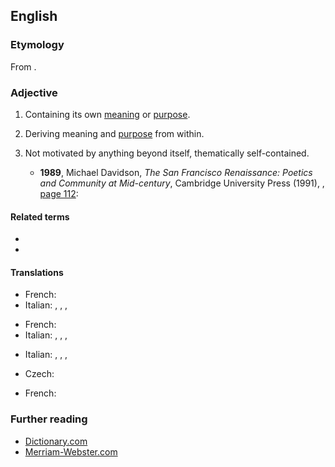 ==English==

===Etymology===
From {{der|en|grc|-}} {{affix|grc|αὐτός|τέλος|gloss1=self|gloss2=result; end|nocat=1}}.

===Adjective===
{{en-adj}}

# {{lb|en|of an entity or event}} Containing its own [[meaning]] or [[purpose]].
# {{lb|en|of a person}} Deriving meaning and [[purpose]] from within.
# {{lb|en|arts|of a work of art or literature}} Not motivated by anything beyond itself, thematically self-contained.
#* '''1989''', Michael Davidson, ''The San Francisco Renaissance: Poetics and Community at Mid-century'', Cambridge University Press (1991), {{ISBN|978-0-521-42304-5}}, [http://books.google.com/books?id=e_q1WZR8eHIC&pg=PA112&dq=autotelic page 112]:
#*: {{quote|en|“Running Water Music II” represents a contemporary version of the '''autotelic''' poem, freer than its modernist predecessors to assert connections, celebrate openly, declare connections between self and world, but bound by semantic and imagistic frames that derive from a single source.}}

====Related terms====
* {{l|en|autotelism}}
* {{l|en|heterotelic}}

====Translations====
{{trans-top|containing its own meaning or purpose}}
* French: {{t+|fr|autotélique}}
* Italian: {{t+|it|autotelico|m}}, {{t+|it|autotelici|m-p}}, {{t+|it|autotelica|f}}, {{t+|it|autoteliche|f-p}}
{{trans-mid}}
{{trans-bottom}}

{{trans-top|deriving meaning and purpose from within}}
* French: {{t+|fr|autotélique}}
* Italian: {{t+|it|autotelico|m}}, {{t+|it|autotelici|m-p}}, {{t+|it|autotelica|f}}, {{t+|it|autoteliche|f-p}}
{{trans-mid}}
{{trans-bottom}}

{{trans-top|not motivated by anything beyond itself}}
* Italian: {{t+|it|autotelico|m}}, {{t+|it|autotelici|m-p}}, {{t+|it|autotelica|f}}, {{t+|it|autoteliche|f-p}}
{{trans-mid}}
{{trans-bottom}}

{{checktrans-top}}
* Czech: {{t-check|cs|samoúčelný}}
{{trans-mid}}
* French: {{t+check|fr|autotélique}}
{{trans-bottom}}

===Further reading===
* [http://dictionary.reference.com/browse/autotelic Dictionary.com]
* [http://www.m-w.com/dictionary/autotelic Merriam-Webster.com]
